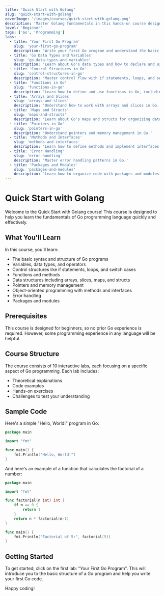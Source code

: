 ```yaml
---
title: 'Quick Start with Golang'
slug: 'quick-start-with-golang'
coverImage: '/images/courses/quick-start-with-golang.png'
description: 'Master Golang fundamentals in this hands-on course designed for beginners. Learn essential concepts like data types, control structures, functions, packages, and data structures through interactive labs and practical challenges. Perfect for those starting their Golang programming journey.'
level: 'Beginner'
tags: ['Go', 'Programming']
labs:
  - title: 'Your First Go Program'
    slug: 'your-first-go-program'
    description: 'Write your first Go program and understand the basic structure of Go code.'
  - title: 'Go Data Types and Variables'
    slug: 'go-data-types-and-variables'
    description: "Learn about Go's data types and how to declare and use variables."
  - title: 'Control Structures in Go'
    slug: 'control-structures-in-go'
    description: 'Master control flow with if statements, loops, and switch cases in Go.'
  - title: 'Functions in Go'
    slug: 'functions-in-go'
    description: 'Learn how to define and use functions in Go, including multiple return values.'
  - title: 'Arrays and Slices'
    slug: 'arrays-and-slices'
    description: 'Understand how to work with arrays and slices in Go.'
  - title: 'Maps and Structs'
    slug: 'maps-and-structs'
    description: "Learn about Go's maps and structs for organizing data."
  - title: 'Pointers in Go'
    slug: 'pointers-in-go'
    description: 'Understand pointers and memory management in Go.'
  - title: 'Methods and Interfaces'
    slug: 'methods-and-interfaces'
    description: 'Learn how to define methods and implement interfaces in Go.'
  - title: 'Error Handling'
    slug: 'error-handling'
    description: 'Master error handling patterns in Go.'
  - title: 'Packages and Modules'
    slug: 'packages-and-modules'
    description: 'Learn how to organize code with packages and modules in Go.'
---
```


# Quick Start with Golang

Welcome to the Quick Start with Golang course! This course is designed to help you learn the fundamentals of Go programming language quickly and effectively.

## What You'll Learn

In this course, you'll learn:

- The basic syntax and structure of Go programs
- Variables, data types, and operators
- Control structures like if statements, loops, and switch cases
- Functions and methods
- Data structures including arrays, slices, maps, and structs
- Pointers and memory management
- Object-oriented programming with methods and interfaces
- Error handling
- Packages and modules

## Prerequisites

This course is designed for beginners, so no prior Go experience is required. However, some programming experience in any language will be helpful.

## Course Structure

The course consists of 10 interactive labs, each focusing on a specific aspect of Go programming. Each lab includes:

- Theoretical explanations
- Code examples
- Hands-on exercises
- Challenges to test your understanding

## Sample Code

Here's a simple "Hello, World!" program in Go:

```go
package main

import "fmt"

func main() {
    fmt.Println("Hello, World!")
}
```

And here's an example of a function that calculates the factorial of a number:

```go
package main

import "fmt"

func factorial(n int) int {
    if n == 0 {
        return 1
    }
    return n * factorial(n-1)
}

func main() {
    fmt.Println("Factorial of 5:", factorial(5))
}
```

## Getting Started

To get started, click on the first lab: "Your First Go Program". This will introduce you to the basic structure of a Go program and help you write your first Go code.

Happy coding!
